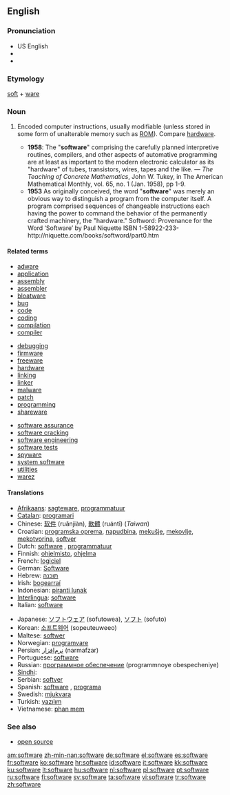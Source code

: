 {{see|Software}}
{{wikipedia|dab=software (disambiguation)|software}}
==English==

===Pronunciation===
* US English {{SAMPA|/sAftwEr\`/}}
* {{IPA|[ˈsɔft.wɛɻ]}}
* {{audio|en-us-software.ogg|Audio (US)}}

===Etymology===
[[soft]] + [[ware]]

===Noun===
{{wikipedia}}
{{en-noun|-}}

# {{computing}} Encoded computer instructions, usually modifiable (unless stored in some form of unalterable memory such as [[ROM]]).  Compare [[hardware]].
#* '''1958''': The "'''software'''" comprising the carefully planned interpretive routines, compilers, and other aspects of automative programming are at least as important to the modern electronic calculator as its "hardware" of tubes, transistors, wires, tapes and the like. &mdash; ''The Teaching of Concrete Mathematics'', John W. Tukey, in The American Mathematical Monthly, vol. 65, no. 1 (Jan. 1958), pp 1-9.
#* '''1953''' As originally conceived, the word "'''software'''" was merely an obvious way to distinguish a program from the computer itself. A program comprised sequences of changeable instructions each having the power to command the behavior of the permanently crafted machinery, the "hardware."  Softword: Provenance for the Word ‘Software’ by Paul Niquette ISBN 1-58922-233-http://niquette.com/books/softword/part0.htm

====Related terms====
{{top3}}
* [[adware]]
* [[application]]
* [[assembly]]
* [[assembler]]
* [[bloatware]]
* [[bug]]
* [[code]]
* [[coding]]
* [[compilation]]
* [[compiler]]
{{mid3}}
* [[debugging]]
* [[firmware]]
* [[freeware]]
* [[hardware]]
* [[linking]]
* [[linker]]
* [[malware]]
* [[patch]]
* [[programming]]
* [[shareware]]
{{mid3}}
* [[software assurance]]
* [[software cracking]]
* [[software engineering]]
* [[software tests]]
* [[spyware]]
* [[system software]]
* [[utilities]]
* [[warez]]
{{bottom}}

====Translations====
{{top}}
* [[Afrikaans]]: [[sagteware]], [[programmatuur]]
* [[Catalan]]: [[programari]] {{m}}
* Chinese: [[软件]] (ruǎnjiàn), [[軟體]] (ruántǐ) (''Taiwan'')
* Croatian: [[programska oprema]], [[napudbina]], [[mekušje]], [[mekovlje]], [[mekotvorina]], [[softver]]
* Dutch: [[software]] {{m}}, [[programmatuur]] {{m}}
* Finnish: [[ohjelmisto]], [[ohjelma]]
* French: [[logiciel]] {{m}}
* German: [[Software]] {{f}}
* Hebrew: [[תוכנה]] {{f}}
* Irish: [[bogearraí]] {{m|p}}
* Indonesian: [[piranti lunak]]
* [[Interlingua]]: [[software]]
* Italian: [[software]] {{m}}
{{mid}}
* Japanese: [[ソフトウェア]] (sofutowea), [[ソフト]] (sofuto)
* Korean: [[소프트웨어]] (sopeuteuweeo)
* Maltese: [[softwer]] {{m}}
* Norwegian: [[programvare]] {{m}}
* Persian: [[نرم‌افزار]] (narmafzar)
* Portuguese: [[software]]
* Russian: [[программное обеспечение]] {{n}} (programmnoye obespecheniye)
* [[Sindhi]]: {{SDchar|[[منطقگري]]}} {{f}}
* Serbian: [[softver]]
* Spanish: [[software]] {{m}}, [[programa]] {{m}}
* Swedish: [[mjukvara]]
* Turkish: [[yazılım]]
* Vietnamese: [[phan mem]]
{{bottom}}

===See also===
* [[open source]]
<!--
;Functions for software:
[[Accounting]], [[accounts payable]], [[accounts receivable]], [[CAD]], [[compiler]], [[digital photography]],  [[distributed processing]], [[e-mail]], [[games]], [[graphics]], [[groupware]], [[Instant messaging]],  [[interpreter]], [[music]], [[operating system]], [[payroll]], [[photography]], [[server]], [[telephony]], [[text editor]], [[trial balance]], [[web browser]], [[word processing]].
-->

[[am:software]]
[[zh-min-nan:software]]
[[de:software]]
[[el:software]]
[[es:software]]
[[fr:software]]
[[ko:software]]
[[hr:software]]
[[id:software]]
[[it:software]]
[[kk:software]]
[[ku:software]]
[[lt:software]]
[[hu:software]]
[[nl:software]]
[[pl:software]]
[[pt:software]]
[[ru:software]]
[[fi:software]]
[[sv:software]]
[[ta:software]]
[[vi:software]]
[[tr:software]]
[[zh:software]]